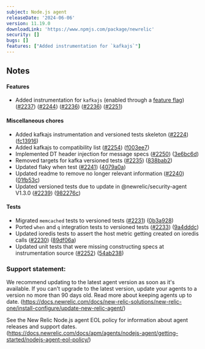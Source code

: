 ```yaml
---
subject: Node.js agent
releaseDate: '2024-06-06'
version: 11.19.0
downloadLink: 'https://www.npmjs.com/package/newrelic'
security: []
bugs: []
features: ["Added instrumentation for `kafkajs`"]
---
```


## Notes

#### Features

* Added instrumentation for `kafkajs` (enabled through a [feature flag](https://github.com/newrelic/node-newrelic/blob/f003ee78204149c7905cb17cb4f084aeac1ba751/documentation/feature-flags.md#kakfajs_instrumentation)) ([#2237](https://github.com/newrelic/node-newrelic/pull/2237)) ([#2244](https://github.com/newrelic/node-newrelic/pull/2244)) ([#2236](https://github.com/newrelic/node-newrelic/pull/2236)) ([#2236](https://github.com/newrelic/node-newrelic/pull/2236)) ([#2251](https://github.com/newrelic/node-newrelic/pull/2251))


#### Miscellaneous chores

* Added kafkajs instrumentation and versioned tests skeleton ([#2224](https://github.com/newrelic/node-newrelic/pull/2224)) ([fc13916](https://github.com/newrelic/node-newrelic/commit/fc13916b94b813d028270dfccfed292af91875fb))
* Added kafkajs to compatibility list ([#2254](https://github.com/newrelic/node-newrelic/pull/2254)) ([f003ee7](https://github.com/newrelic/node-newrelic/commit/f003ee78204149c7905cb17cb4f084aeac1ba751))
* Implemented DT header injection for message specs ([#2250](https://github.com/newrelic/node-newrelic/pull/2250)) ([3e6bc6d](https://github.com/newrelic/node-newrelic/commit/3e6bc6d5485fd6e236c6f0a58922d698c00c920f))
* Removed targets for kafka versioned tests ([#2235](https://github.com/newrelic/node-newrelic/pull/2235)) ([838bab2](https://github.com/newrelic/node-newrelic/commit/838bab2ff425f5acb111a19f397760ed01c1bdde))
* Updated flaky when test ([#2241](https://github.com/newrelic/node-newrelic/pull/2241)) ([4079a0a](https://github.com/newrelic/node-newrelic/commit/4079a0ae38e584181eec284963560341941c5dd3))
* Updated readme to remove no longer relevant information ([#2240](https://github.com/newrelic/node-newrelic/pull/2240)) ([01fb53c](https://github.com/newrelic/node-newrelic/commit/01fb53cfe3c7df63bc2ef03d85991edb159569a6))
* Updated versioned tests due to update in @newrelic/security-agent V1.3.0 ([#2239](https://github.com/newrelic/node-newrelic/pull/2239)) ([982276c](https://github.com/newrelic/node-newrelic/commit/982276cd4fca57bbf64219e846a0a93cdfb3400b))

#### Tests

* Migrated `memcached` tests to versioned tests ([#2231](https://github.com/newrelic/node-newrelic/pull/2231)) ([0b3a928](https://github.com/newrelic/node-newrelic/commit/0b3a9284dc5bdc7755d176739186ea3c15cde23e))
* Ported `when` and `q` integration tests to versioned tests ([#2233](https://github.com/newrelic/node-newrelic/pull/2233)) ([9a4dddc](https://github.com/newrelic/node-newrelic/commit/9a4dddc64ce69ea63866d1ebaf6b86b9234c99ea))
* Updated ioredis tests to assert the host metric getting created on ioredis calls ([#2230](https://github.com/newrelic/node-newrelic/pull/2230)) ([89df06a](https://github.com/newrelic/node-newrelic/commit/89df06a6b885f8789e68d2b8047bada61db62e24))
* Updated unit tests that were missing constructing specs at instrumentation source ([#2252](https://github.com/newrelic/node-newrelic/pull/2252)) ([54ab238](https://github.com/newrelic/node-newrelic/commit/54ab238436717b5a248f40374e174f1b19217a0c))


### Support statement:

We recommend updating to the latest agent version as soon as it's available. If you can't upgrade to the latest version, update your agents to a version no more than 90 days old. Read more about keeping agents up to date. (https://docs.newrelic.com/docs/new-relic-solutions/new-relic-one/install-configure/update-new-relic-agent/)

See the New Relic Node.js agent EOL policy for information about agent releases and support dates. (https://docs.newrelic.com/docs/apm/agents/nodejs-agent/getting-started/nodejs-agent-eol-policy/)